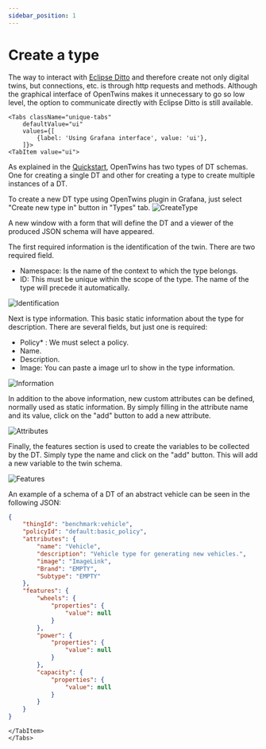 ```yaml
---
sidebar_position: 1
---
```


# Create a type

The way to interact with [Eclipse Ditto](https://eclipse.dev/ditto/index.html) and therefore create not only digital twins, but connections, etc. is through http requests and methods. 
Although the graphical interface of OpenTwins makes it unnecessary to go so low level, the option to communicate directly with Eclipse Ditto is still available.



```mdx-code-block
<Tabs className="unique-tabs"
    defaultValue="ui"
    values={[
        {label: 'Using Grafana interface', value: 'ui'},
    ]}>
<TabItem value="ui">
```
As explained in the [Quickstart](./quickstart.md), OpenTwins has two types of DT schemas. One for creating a single DT and other for creating a type to create multiple instances of a DT.


To create a new DT type using OpenTwins plugin in Grafana, just select "Create new type in" button in "Types" tab.
![CreateType](./img/createTypeButton.png)

A new window with a form that will define the DT and a viewer of the produced JSON schema will have appeared.

The first required information is the identification of the twin. There are two required field.
- Namespace: Is the name of the context to which the type belongs.
- ID: This must be unique within the scope of the type. The name of the type will precede it automatically.

![Identification](./img/typeidentification.png)

Next is type information. This basic static information about the type for description. There are several fields, but just one is required:
- Policy* : We must select a policy.
- Name.
- Description.
- Image: You can paste a image url to show in the type information.

![Information](./img/typeinformation.png)

In addition to the above information, new custom attributes can be defined, normally used as static information. By simply filling in the attribute name and its value, click on the "add" button to add a new attribute.

![Attributes](./img/attributes.png)

Finally, the features section is used to create the variables to be collected by the DT. Simply type the name and click on the "add" button. This will add a new variable to the twin schema.

![Features](./img/typefeatures.png)

An example of a schema of a DT of an abstract vehicle can be seen in the following JSON:

```JSON
{
    "thingId": "benchmark:vehicle",
    "policyId": "default:basic_policy",
    "attributes": {
        "name": "Vehicle",
        "description": "Vehicle type for generating new vehicles.",
        "image": "ImageLink",
        "Brand": "EMPTY",
        "Subtype": "EMPTY"
    },
    "features": {
        "wheels": {
            "properties": {
                "value": null
            }
        },
        "power": {
            "properties": {
                "value": null
            }
        },
        "capacity": {
            "properties": {
                "value": null
            }
        }
    }
}

```


```mdx-code-block
</TabItem>
</Tabs>
```

